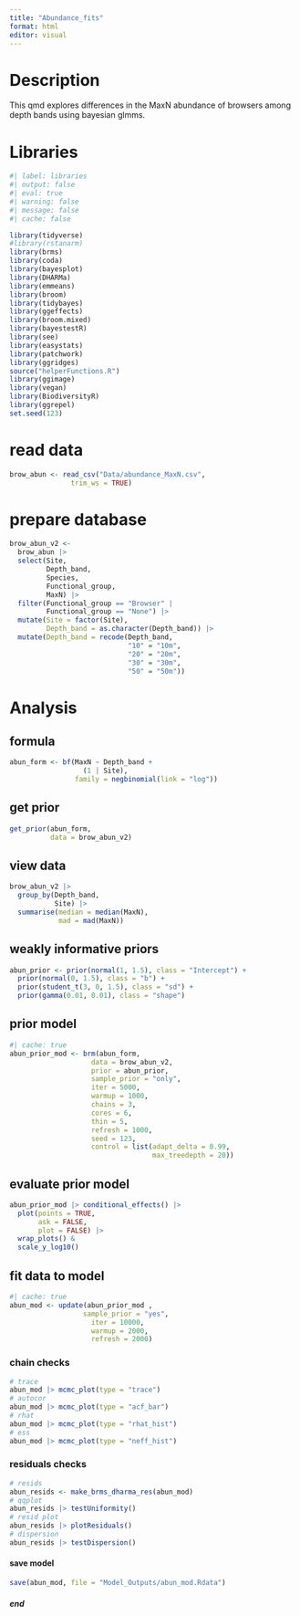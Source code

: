 ---
title: "Abundance_fits"
format: html
editor: visual
---

# Description

This qmd explores differences in the MaxN abundance of browsers among depth bands using bayesian glmms.

# Libraries

```{r}
#| label: libraries
#| output: false
#| eval: true
#| warning: false
#| message: false
#| cache: false

library(tidyverse)
#library(rstanarm)
library(brms)
library(coda)
library(bayesplot)
library(DHARMa)
library(emmeans)
library(broom)
library(tidybayes)
library(ggeffects)
library(broom.mixed)
library(bayestestR)
library(see)
library(easystats)
library(patchwork)
library(ggridges)
source("helperFunctions.R")
library(ggimage)
library(vegan)
library(BiodiversityR)
library(ggrepel)
set.seed(123)
```

# read data

```{r}
brow_abun <- read_csv("Data/abundance_MaxN.csv",
               trim_ws = TRUE)
```

# prepare database

```{r}
brow_abun_v2 <- 
  brow_abun |> 
  select(Site,
         Depth_band,
         Species,
         Functional_group,
         MaxN) |> 
  filter(Functional_group == "Browser" | 
         Functional_group == "None") |> 
  mutate(Site = factor(Site),
         Depth_band = as.character(Depth_band)) |> 
  mutate(Depth_band = recode(Depth_band,
                             "10" = "10m",
                             "20" = "20m",
                             "30" = "30m",
                             "50" = "50m"))
```

# Analysis

## formula

```{r}
abun_form <- bf(MaxN ~ Depth_band +
                  (1 | Site),
                family = negbinomial(link = "log"))
```

## get prior

```{r}
get_prior(abun_form, 
          data = brow_abun_v2)
```

## view data

```{r}
brow_abun_v2 |> 
  group_by(Depth_band,
           Site) |> 
  summarise(median = median(MaxN),
            mad = mad(MaxN))
```

## weakly informative priors

```{r}
abun_prior <- prior(normal(1, 1.5), class = "Intercept") +
  prior(normal(0, 1.5), class = "b") +
  prior(student_t(3, 0, 1.5), class = "sd") +
  prior(gamma(0.01, 0.01), class = "shape")
```

## prior model

```{r}
#| cache: true
abun_prior_mod <- brm(abun_form,
                    data = brow_abun_v2,
                    prior = abun_prior,
                    sample_prior = "only",
                    iter = 5000,
                    warmup = 1000,
                    chains = 3,
                    cores = 6,
                    thin = 5,
                    refresh = 1000,
                    seed = 123,
                    control = list(adapt_delta = 0.99,
                                   max_treedepth = 20))
```

## evaluate prior model

```{r}
abun_prior_mod |> conditional_effects() |> 
  plot(points = TRUE,
       ask = FALSE,
       plot = FALSE) |> 
  wrap_plots() &
  scale_y_log10()
```

## fit data to model

```{r}
#| cache: true
abun_mod <- update(abun_prior_mod ,
                  sample_prior = "yes",
                    iter = 10000,
                    warmup = 2000,
                    refresh = 2000)
```

### chain checks

```{r}
# trace
abun_mod |> mcmc_plot(type = "trace")
# autocor
abun_mod |> mcmc_plot(type = "acf_bar")
# rhat
abun_mod |> mcmc_plot(type = "rhat_hist")
# ess
abun_mod |> mcmc_plot(type = "neff_hist")
```

### residuals checks

```{r}
# resids
abun_resids <- make_brms_dharma_res(abun_mod)
# qqplot
abun_resids |> testUniformity()
# resid plot
abun_resids |> plotResiduals() 
# dispersion
abun_resids |> testDispersion()
```

#### save model

```{r}
save(abun_mod, file = "Model_Outputs/abun_mod.Rdata")
```

##### end

